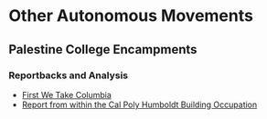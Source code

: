 # Other Autonomous Movements

## Palestine College Encampments

### Reportbacks and Analysis
- [First We Take Columbia](http://illwill.com/print/columbia)
- [Report from within the Cal Poly Humboldt Building Occupation](https://crimethinc.com/2024/04/23/report-from-within-the-cal-poly-humboldt-occupation-the-occupation-of-siemens-hall)